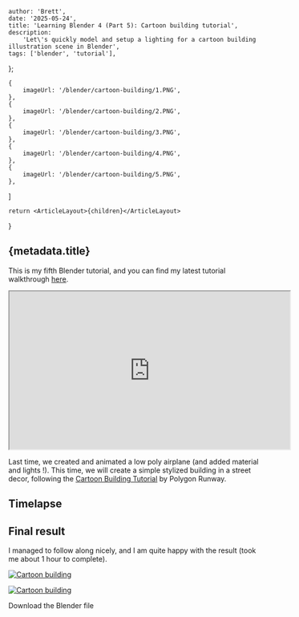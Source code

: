 
    author: 'Brett',
    date: '2025-05-24',
    title: 'Learning Blender 4 (Part 5): Cartoon building tutorial',
    description:
        'Let\'s quickly model and setup a lighting for a cartoon building illustration scene in Blender',
    tags: ['blender', 'tutorial'],
};

    {
        imageUrl: '/blender/cartoon-building/1.PNG',
    },
    {
        imageUrl: '/blender/cartoon-building/2.PNG',
    },
    {
        imageUrl: '/blender/cartoon-building/3.PNG',
    },
    {
        imageUrl: '/blender/cartoon-building/4.PNG',
    },
    {
        imageUrl: '/blender/cartoon-building/5.PNG',
    },
]

    return <ArticleLayout>{children}</ArticleLayout>

}

## {metadata.title}

This is my fifth Blender tutorial, and you can find my latest tutorial walkthrough [here](/articles/blender-airplane-loop-animation). 

<iframe 
    width="560"
    height="315"
    src="https://www.youtube.com/embed/Qvhyu9irglM?si=xWPIyzZZXIfZ-Ykk"
    title="YouTube video player"
    allow="accelerometer; autoplay; clipboard-write; encrypted-media; gyroscope; picture-in-picture; web-share"
    referrerPolicy="strict-origin-when-cross-origin"
    allowFullScreen
    className="place-self-center"
    >
</iframe>

Last time, we created and animated a low poly airplane (and added material and lights !).
This time, we will create a simple stylized building in a street decor, following the [Cartoon Building Tutorial](https://www.youtube.com/watch?v=Qvhyu9irglM&ab_channel=PolygonRunway) by Polygon Runway.

## Timelapse

<ImageList images={images} />

## Final result

I managed to follow along nicely, and I am quite happy with the result (took me about 1 hour to complete).

[![Cartoon building](/blender/cartoon-building/render.png)](/blender/cartoon-building/render.png)

[![Cartoon building](/blender/cartoon-building/render2.png)](/blender/cartoon-building/render2.png)

<div className="flex justify-center mt-4 mb-8">
    <Link href="/blender/cartoon-building/building.blend">Download the Blender file</Link>
</div>